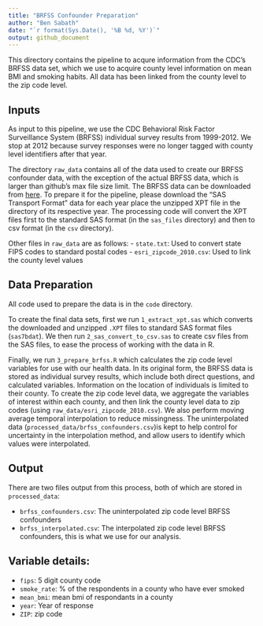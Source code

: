```yaml
---
title: "BRFSS Confounder Preparation"
author: "Ben Sabath"
date: "`r format(Sys.Date(), '%B %d, %Y')`"
output: github_document
---
```


This directory contains the pipeline to acqure information from the CDC's BRFSS data set, which we use to acquire county level information on mean BMI and smoking habits. All data has been linked from the county level to the zip code level.

## Inputs

As input to this pipeline, we use the CDC Behavioral Risk Factor Surveillance System (BRFSS) individual 
survey results from 1999-2012. We stop at 2012 because survey responses were no longer tagged with county 
level identifiers after that year.

The directory `raw_data` contains all of the data used to create our BRFSS confounder data, with the exception of the actual BRFSS data, which is larger than github's max file size limit. The BRFSS data can be downloaded from [here](https://www.cdc.gov/brfss/about/archived.htm). To prepare it for the pipeline, please download the "SAS Transport Format" data for each year place the unzipped XPT file in the directory of its respective year. The processing code will convert the XPT files first to the standard SAS format (in the `sas_files` directory) and then to csv format (in the `csv` directory). 

Other files in `raw_data` are as follows:
- `state.txt`: Used to convert state FIPS codes to standard postal codes
- `esri_zipcode_2010.csv`: Used to link the county level values

## Data Preparation

All code used to prepare the data is in the `code` directory.

To create the final data sets, first we run `1_extract_xpt.sas` which converts the downloaded and 
unzipped `.XPT` files to standard SAS format files (`sas7bdat`).
We then run `2_sas_convert_to_csv.sas` to create csv files from the SAS files, to ease the process of 
working with the data in R.

Finally, we run `3_prepare_brfss.R` which calculates the zip code level variables for use with our health data. In its original form, the BRFSS data is stored as individual survey results, which include both direct questions, and calculated variables. Information on the location of individuals is limited to their county. To create the zip code level data, we aggregate the variables of interest within each county, and then link the county level data to zip codes (using `raw_data/esri_zipcode_2010.csv`). We also perform moving average temporal interpolation to reduce missingness. The uninterpolated data (`processed_data/brfss_confounders.csv`)is kept to help control for uncertainty in the interpolation method, and allow users to identify which values were interpolated. 

## Output

There are two files output from this process, both of which are stored in `processed_data`:

- `brfss_confounders.csv`: The uninterpolated zip code level BRFSS confounders
- `brfss_interpolated.csv`: The interpolated zip code level BRFSS confounders, this is what we use for our analysis.


## Variable details:

- `fips`: 5 digit county code
- `smoke_rate`: % of the respondents in a county who have ever smoked
- `mean_bmi`: mean bmi of respondants in a county
- `year`: Year of response
- `ZIP`: zip code

